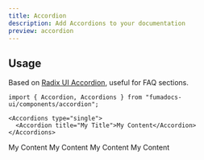 ---
title: Accordion
description: Add Accordions to your documentation
preview: accordion
---

## Usage

Based on
[Radix UI Accordion](https://www.radix-ui.com/primitives/docs/components/accordion), useful for FAQ sections.

```mdx
import { Accordion, Accordions } from "fumadocs-ui/components/accordion";

<Accordions type="single">
  <Accordion title="My Title">My Content</Accordion>
</Accordions>
```


<Accordions type="multiple">
  <Accordion title="My Title">My Content</Accordion>
  <Accordion title="My Title">My Content</Accordion>
  <Accordion title="My Title">My Content</Accordion>
  <Accordion title="My Title">My Content</Accordion>
</Accordions>


<Counter />
